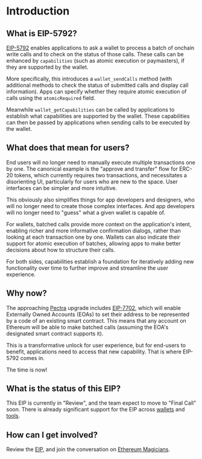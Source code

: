 # Introduction

## What is EIP-5792?

[EIP-5792](https://eips.ethereum.org/EIPS/eip-5792) enables applications to ask a wallet to process a batch of onchain write calls and to check on the status of those calls. These calls can be enhanced by `capabilities` (such as atomic execution or paymasters), if they are supported by the wallet.

More specifically, this introduces a `wallet_sendCalls` method (with additional methods to check the status of submitted calls and display call information). Apps can specify whether they require atomic execution of calls using the `atomicRequired` field.

Meanwhile `wallet_getCapabilities` can be called by applications to establish what capabilities are supported by the wallet. These capabilities can then be passed by applications when sending calls to be executed by the wallet.

## What does that mean for users?

End users will no longer need to manually execute multiple transactions one by one. The canonical example is the "approve and transfer" flow for ERC-20 tokens, which currently requires two transactions, and necessitates a disorienting UI, particularly for users who are new to the space. User interfaces can be simpler and more intuitive.

This obviously also simplifies things for app developers and designers, who will no longer need to create those complex interfaces. And app developers will no longer need to "guess" what a given wallet is capable of.

For wallets, batched calls provide more context on the application's intent, enabling richer and more informative confirmation dialogs, rather than looking at each transaction one by one. Wallets can also indicate their support for atomic execution of batches, allowing apps to make better decisions about how to structure their calls.

For both sides, capabilities establish a foundation for iteratively adding new functionality over time to further improve and streamline the user experience.

## Why now?

The approaching [Pectra](https://ethereum.org/en/roadmap/pectra) upgrade includes [EIP-7702](https://eips.ethereum.org/EIPS/eip-7702), which will enable Externally Owned Accounts (EOAs) to set their address to be represented by a code of an existing smart contract. This means that any account on Ethereum will be able to make batched calls (assuming the EOA's designated smart contract supports it).

This is a transformative unlock for user experience, but for end-users to benefit, applications need to access that new capability. That is where EIP-5792 comes in.

The time is now!

## What is the status of this EIP?

This EIP is currently in "Review", and the team expect to move to "Final Call" soon. There is already significant support for the EIP across [wallets](/ecosystem/wallets) and [tools](/ecosystem/tools).

## How can I get involved?

Review the [EIP](https://eips.ethereum.org/EIPS/eip-5792), and join the conversation on [Ethereum Magicians](https://ethereum-magicians.org/t/eip-5792-wallet-function-call-api/11374).